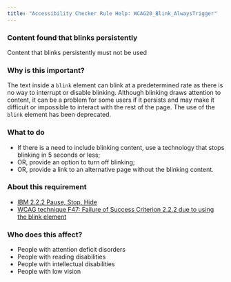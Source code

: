 ```yaml
---
title: "Accessibility Checker Rule Help: WCAG20_Blink_AlwaysTrigger"
---
```


<div className="toolHelp">
<Row>
<Column colLg={16} colMd={8} colSm={4} className="toolHead">

### Content found that blinks persistently

<div id="locLevel"></div>

Content that blinks persistently must not be used

</Column>
</Row>
<Row>
<Column colLg={11} colMd={5} colSm={4} className="toolMain">

### Why is this important?

The text inside a `blink` element can blink at a predetermined rate as there is no way to interrupt or disable blinking. Although blinking draws attention to content, it can be a problem for some users if it persists and may make it difficult or impossible to interact with the rest of the page. The use of the `blink` element has been deprecated.

<div id="locSnippet"></div>

### What to do

* If there is a need to include blinking content, use a technology that stops blinking in 5 seconds or less;
* OR, provide an option to turn off blinking;
* OR, provide a link to an alternative page without the blinking content.

</Column>
<Column colLg={5} colMd={3} colSm={4} className="toolLeft">

### About this requirement

* [IBM 2.2.2 Pause, Stop, Hide](https://www.ibm.com/able/requirements/requirements/#2_2_2)
* [WCAG technique F47: Failure of Success Criterion 2.2.2 due to using the blink element](https://www.w3.org/WAI/WCAG21/Techniques/failures/F47)

### Who does this affect?

* People with attention deficit disorders
* People with reading disabilities
* People with intellectual disabilities
* People with low vision

</Column>
</Row>
</div>

